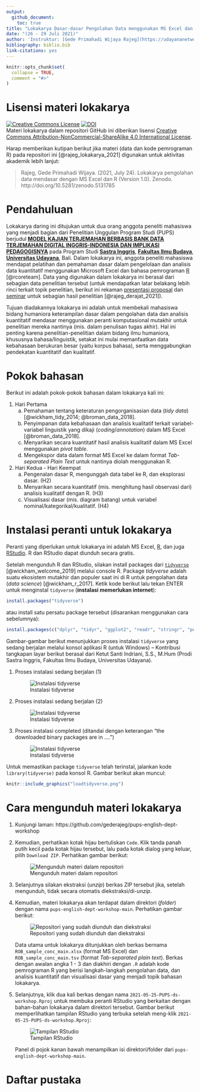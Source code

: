```yaml
---
output: 
  github_document:
    toc: true
title: "Lokakarya Dasar-dasar Pengolahan Data menggunakan MS Excel dan R - Penelitian Unggulan Program Studi (PUPS)"
date: "(26 - 29 Juli 2021)"
author: 'Instruktur: [Gede Primahadi Wijaya Rajeg](https://udayananetworking.unud.ac.id/lecturer/880-gede-primahadi-wijaya-rajeg) <a itemprop="sameAs" content="https://orcid.org/0000-0002-2047-8621" href="https://orcid.org/0000-0002-2047-8621" target="orcid.widget" rel="noopener noreferrer" style="vertical-align:top;"><img src="https://orcid.org/sites/default/files/images/orcid_16x16.png" style="width:1em;margin-right:.5em;" alt="ORCID iD icon"></a>'
bibliography: biblio.bib
link-citations: yes
---
```


<!-- README.md is generated from README.Rmd. Please edit that file -->

```r
knitr::opts_chunk$set(
  collapse = TRUE,
  comment = "#>"
)
```


# Lisensi materi lokakarya {-}

<a rel="license" href="http://creativecommons.org/licenses/by-nc-sa/4.0/"><img alt="Creative Commons License" style="border-width:0" src="https://i.creativecommons.org/l/by-nc-sa/4.0/88x31.png" /></a> [![DOI](https://zenodo.org/badge/372651834.svg)](https://zenodo.org/badge/latestdoi/372651834)<br />Materi lokakarya dalam repositori GitHub ini diberikan lisensi <a rel="license" href="http://creativecommons.org/licenses/by-nc-sa/4.0/">Creative Commons Attribution-NonCommercial-ShareAlike 4.0 International License</a>.

Harap memberikan kutipan berikut jika materi (data dan kode pemrograman R) pada repositori ini [@rajeg_lokakarya_2021] digunakan untuk aktivitas akademik lebih lanjut:

>Rajeg, Gede Primahadi Wijaya. (2021, July 24). Lokakarya pengolahan data mendasar dengan MS Excel dan R (Version 1.0). Zenodo. http://doi.org/10.5281/zenodo.5131785

<!-- badges: start -->
<!-- badges: end -->

# Pendahuluan {#pengantar}

Lokakarya daring ini ditujukan untuk dua orang anggota peneliti mahasiswa yang menjadi bagian dari Penelitian Unggulan Program Studi (PUPS) berjudul [__MODEL KAJIAN TERJEMAHAN BERBASIS BANK DATA TERJEMAHAN DIGITAL INGGRIS-INDONESIA DAN IMPLIKASI PEDAGOGISNYA__](https://udayananetworking.unud.ac.id/lecturer/research/880-gede-primahadi-wijaya-rajeg/a-model-for-translation-study-based-on-english-indonesian-translation-database-and-its-pedagogical-implication-1179) pada Program Studi [__Sastra Inggris__](https://sasing.unud.ac.id), [__Fakultas Ilmu Budaya__](https://fib.unud.ac.id), [__Universitas Udayana__](https://www.unud.ac.id), Bali. Dalam lokakarya ini, anggota peneliti mahasiswa mendapat pelatihan dan pemahaman dasar dalam pengelolaan dan analisis data kuantitatif menggunakan Microsoft Excel dan bahasa pemrograman [R](https://www.r-project.org) [@rcoreteam]. Data yang digunakan dalam lokakarya ini berasal dari sebagian data penelitian tersebut (untuk mendapatkan latar belakang lebih rinci terkait topik penelitian, berikut ini rekaman [presentasi proposal](https://youtu.be/2myhItVlhao) dan [seminar](https://youtu.be/xQ3YKag8yPw) untuk sebagian hasil penelitian [@rajeg_derajat_2021]).

Tujuan diadakannya lokakarya ini adalah untuk membekali mahasiswa bidang humaniora keterampilan dasar dalam pengolahan data dan analisis kuantitatif mendasar menggunakan peranti komputasional mutakhir untuk penelitian mereka nantinya (mis. dalam penulisan tugas akhir). Hal ini penting karena penelitian-penelitian dalam bidang ilmu humaniora, khususnya bahasa/linguistik, setakat ini mulai memanfaatkan data kebahasaan berukuran besar (yaitu korpus bahasa), serta menggabungkan pendekatan kuantitatif dan kualitatif.

# Pokok bahasan {#isi-workshop}

Berikut ini adalah pokok-pokok bahasan dalam lokakarya kali ini:

1) Hari Pertama
    a) Pemahaman tentang keteraturan pengorganisasian data (*tidy data*) [@wickham_tidy_2014; @broman_data_2018].
    a) Penyimpanan data kebahasaan dan analisis kualitatif terkait variabel-variabel linguistik yang dikaji (*coding*/*annotation*) dalam MS Excel [@broman_data_2018].
    a) Menyarikan secara kuantitatif hasil analisis kualitatif dalam MS Excel menggunakan *pivot table*.
    a) Mengekspor data dalam format MS Excel ke dalam format *Tab-separated Plain Text* untuk nantinya diolah menggunakan R.
1) Hari Kedua - Hari Keempat
    a) Pengenalan dasar R, mengunggah data tabel ke R, dan eksplorasi dasar. (H2)
    a) Menyarikan secara kuantitatif (mis. menghitung hasil observasi dari) analisis kualitatif dengan R. (H3)
    a) Visualisasi dasar (mis. diagram batang) untuk variabel nominal/kategorikal/kualitatif. (H4)

# Instalasi peranti untuk lokakarya {#instalasi}

Peranti yang diperlukan untuk lokakarya ini adalah MS Excel, [R](https://cran.r-project.org), dan juga [RStudio](https://www.rstudio.com/products/rstudio/download/). R dan RStudio dapat diunduh secara gratis.

Setelah mengunduh R dan RStudio, silakan install packages dari [`tidyverse`](https://www.tidyverse.org) [@wickham_welcome_2019] melalui console R. Package *tidyverse* adalah suatu ekosistem mutakhir dan populer saat ini di R untuk pengolahan data (*data science*) [@wickham_r_2017]. Ketik kode berikut lalu tekan ENTER untuk menginstal `tidyverse` (**instalasi memerlukan internet**):

```r
install.packages("tidyverse")
```

atau install satu persatu package tersebut (disarankan menggunakan cara sebelumnya):

```r
install.packages(c("dplyr", "tidyr", "ggplot2", "readr", "stringr", "purrr", "tibble", "forcats"))
```

Gambar-gambar berikut menunjukkan proses instalasi `tidyverse` yang sedang berjalan melalui konsol aplikasi R (untuk Windows) -- Kontribusi tangkapan layar berikut berasal dari Ketut Santi Indriani, S.S., M.Hum (Prodi Sastra Inggris, Fakultas Ilmu Budaya, Universitas Udayana).

1. Proses instalasi sedang berjalan (1)

    ![Instalasi tidyverse](PROSES-1-santi-indriani.jpeg)
    
2. Proses instalasi sedang berjalan (2)

    ![Instalasi tidyverse](PROSES-2-santi-indriani.jpeg)
    
3. Proses instalasi completed (ditandai dengan keterangan "the downloaded binary packages are in ....")

    ![Instalasi tidyverse](PROSES-3-santi-indriani.jpeg)

Untuk memastikan package `tidyverse` telah terinstal, jalankan kode `library(tidyverse)` pada konsol R. Gambar berikut akan muncul:

```r
knitr::include_graphics("loadtidyverse.png")
```

# Cara mengunduh materi lokakarya {#unduh-materi}

1. Kunjungi laman: https://github.com/gederajeg/pups-english-dept-workshop

2. Kemudian, perhatikan kotak hijau bertuliskan `Code`. Klik tanda panah putih kecil pada kotak hijau tersebut, lalu pada kotak dialog yang keluar, pilih `Download ZIP`. Perhatikan gambar berikut:

    ![Mengunduh materi dalam repositori](pups-download-repo.png)

3. Selanjutnya silakan ekstraksi (*unzip*) berkas ZIP tersebut jika, setelah mengunduh, tidak secara otomatis diekstraksi/di-*unzip*.

4. Kemudian, materi lokakarya akan terdapat dalam direktori (*folder*) dengan nama `pups-english-dept-workshop-main`. Perhatikan gambar berikut:

    ![Repositori yang sudah diunduh dan diekstraksi](pups-downloaded-repo.png)

    Data utama untuk lokakarya ditunjukkan oleh berkas bernama `ROB_sample_conc_main.xlsx` (format MS Excel) dan `ROB_sample_conc_main.tsv` (format *Tab-separated plain text*). Berkas dengan awalan angka 1 - 3 dan diakhiri dengan `.R` adalah kode pemrograman R yang berisi langkah-langkah pengolahan data, dan analisis kuantitatif dan visualisasi dasar yang menjadi topik bahasan lokakarya.

5. Selanjutnya, klik dua kali berkas dengan nama `2021-05-25-PUPS-ds-workshop.Rproj` untuk membuka peranti RStudio yang berkaitan dengan bahan-bahan lokakarya dalam direktori tersebut. Gambar berikut memperlihatkan tampilan RStudio yang terbuka setelah meng-klik `2021-05-25-PUPS-ds-workshop.Rproj`:

    ![Tampilan RStudio](rstudio-session-first-open.png)
    
    Panel di pojok kanan bawah menampilkan isi direktori/folder dari `pups-english-dept-workshop-main`.
    

# Daftar pustaka {-}
